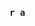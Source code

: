 ### `r a`


\begin{figure}
  \begin{center}
    \includegraphics[height=6.1in,angle=0]{`r paste0(pathCoRoutput, "/")`plotPSbin`r study_name`Day`r tpeak``r a`cut1.pdf}
  \end{center}
  \caption{Principal stratification binary Day `r tpeak` `r a` cut at 40th percentile (Medium degree of selection bias)}
\end{figure}


\begin{figure}
  \begin{center}
    \includegraphics[height=6.1in,angle=0]{`r paste0(pathCoRoutput, "/")`plotPSbin`r study_name`Day`r tpeak``r a`cut2.pdf}
  \end{center}
  \caption{Principal stratification binary Day `r tpeak` `r a` cut at 50th percentile (Medium degree of selection bias)}
\end{figure}


\begin{figure}
  \begin{center}
    \includegraphics[height=6.1in,angle=0]{`r paste0(pathCoRoutput, "/")`plotPSbin`r study_name`Day`r tpeak``r a`cut3.pdf}
  \end{center}
  \caption{Principal stratification binary Day `r tpeak` `r a` cut at 60th percentile (Medium degree of selection bias)}
\end{figure}